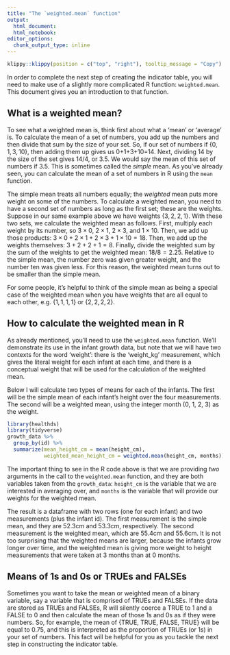 ```yaml
---
title: "The `weighted.mean` function"
output: 
  html_document:
  html_notebook:
editor_options: 
  chunk_output_type: inline
---
```


```r
klippy::klippy(position = c("top", "right"), tooltip_message = "Copy")
```

In order to complete the next step of creating the indicator table, you 
will need to make use of a slightly more complicated R function: `weighted.mean`. This
document gives you an introduction to that function. 

## What is a weighted mean?

To see what a weighted mean is, think first about what a 'mean' or 'average' is. To calculate
the mean of a set of numbers, you add up the numbers and then divide that sum by the
size of your set. So, if our set of numbers if $\{0, 1, 3, 10\}$, then adding them
up gives us 0+1+3+10=14. Next, dividing 14 by the size of the set gives $14/4$, or
3.5. We would say the mean of this set of numbers if 3.5. This is sometimes called
the *simple* mean. As you've already seen, 
you can calculate the mean of a set of numbers in R using the `mean` function. 

The simple mean treats all numbers equally; the *weighted* mean puts more weight on some 
of the numbers. To calculate a weighted mean, you need to have a second set of numbers
as long as the first set; these are the weights. Suppose in our same example above 
we have weights $\{3, 2, 2, 1\}$. With these two sets, we calculate the weighted
mean as follows. First, multiply each weight by its number, so $3\times0$, $2\times1$, $2\times3$, and $1\times10$. Then, we add up those products: $3\times0+2\times1+2\times3+1\times10 = 18$. 
Then, we add up the weights themselves: $3+2+2+1=8$. Finally, divide the weighted sum
by the sum of the weights to get the weighted mean: $18/8=2.25$. Relative to the
simple mean, the number zero was given greater weight, and the number ten
was given less. For this reason, the weighted mean turns out to be smaller than 
the simple mean. 

For some people, it's helpful to think of the simple mean as being a special case of the weighted
mean when you have weights that are all equal to each other, e.g. $\{1,1,1,1\}$ or $\{2,2,2,2\}$. 

## How to calculate the weighted mean in R

As already mentioned, you'll need to use the `weighted.mean` function. We'll 
demonstrate its use in the infant growth data, but note that we will have two contexts for
the word 'weight': there is the 'weight_kg' measurement, which gives the literal
weight for each infant at each time, and there is a conceptual weight that will 
be used for the calculation of the weighted mean. 

Below I will calculate two types of means for each of the infants. The first will
be the simple mean of each infant's height over the four measurements. The second
will be a weighted mean, using the integer month (0, 1, 2, 3) as the weight. 

```r
library(healthds)
library(tidyverse)
growth_data %>%
  group_by(id) %>%
  summarize(mean_height_cm = mean(height_cm),
            weighted_mean_height_cm = weighted.mean(height_cm, months))
```

The important thing to see in the R code above is that we are providing *two* arguments
in the call to the `weighted.mean` function, and they are both variables taken from the `growth_data`: 
`height_cm` is the variable that we are interested in averaging over, and `months` is the variable that will provide our weights for the weighted mean.

The result is a dataframe with two rows (one for each infant) and two measurements (plus
the infant id). The first measurement is the simple mean, and they are 52.3cm and 53.3cm, 
respectively. The second measurement is the weighted mean, which are 55.4cm and 55.6cm. 
It is not too surprising that the weighted means are larger, because the infants grow
longer over time, and the weighted mean is giving more weight to height measurements
that were taken at 3 months than at 0 months. 

## Means of 1s and 0s or TRUEs and FALSEs

Sometimes you want to take the mean or weighted mean of a binary variable, say a variable that is
comprised of TRUEs and FALSEs. If the data are stored as TRUEs and FALSEs, 
R will silently coerce a TRUE to 1 and a FALSE to 0 and then calculate the mean 
of those 1s and 0s as if they were numbers. So, for example, the mean of 
$\{$TRUE, TRUE, FALSE, TRUE$\}$ will be equal to 0.75, and this is interpreted as 
the proportion of TRUEs (or 1s) in your set of numbers. This fact will be helpful
for you as you tackle the next step in constructing the indicator table. 

